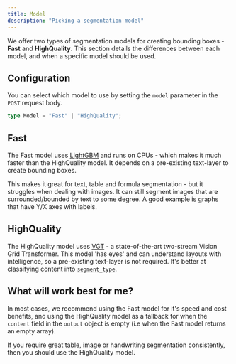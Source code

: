 ```yaml
---
title: Model
description: "Picking a segmentation model"
---
```


We offer two types of segmentation models for creating bounding boxes - **Fast** and **HighQuality**. This section details the differences between each model, and when a specific model should be used.

## Configuration

You can select which model to use by setting the `model` parameter in the `POST` request body.

```typescript
type Model = "Fast" | "HighQuality";
```

## Fast

The Fast model uses [LightGBM](https://lightgbm.readthedocs.io/en/stable/) and runs on CPUs - which makes it much faster than the HighQuality model. It depends on a pre-existing text-layer to create bounding boxes.

This makes it great for text, table and formula segmentation - but it struggles when dealing with images.
It can still segment images that are surrounded/bounded by text to some degree. A good example is graphs that have Y/X axes with labels.

## HighQuality

The HighQuality model uses [VGT](https://arxiv.org/abs/2308.14978) - a state-of-the-art two-stream Vision Grid Transformer.
This model 'has eyes' and can understand layouts with intelligence, so a pre-existing text-layer is not required.
It's better at classifying content into [`segment_type`](/segment#segment-types).

## What will work best for me?

In most cases, we recommend using the Fast model for it's speed and cost benefits,
and using the HighQuality model as a fallback for when the `content` field in the `output` object is empty (i.e when the Fast model returns an empty array).

If you require great table, image or handwriting segmentation consistently, then you should use the HighQuality model.
